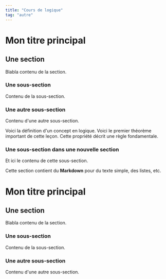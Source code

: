 ```yaml
---
title: "Cours de logique"
tag: "autre"
---
```



<Base>
<Tableofcontents/>

<h1> Mon titre principal </h1>

## Une section
Blabla contenu de la section.

### Une sous-section
Contenu de la sous-section.

### Une autre sous-section
Contenu d'une autre sous-section.


<Item type="definition" titre="Définition 1">
  Voici la définition d'un concept en logique.
</Item>

<Item type="theorem" titre="Théorème 1">
  Voici le premier théorème important de cette leçon.
</Item>

<Item type="propriete" titre="Propriété de la logique">
  Cette propriété décrit une règle fondamentale.
</Item>

### Une sous-section dans une nouvelle section
Et ici le contenu de cette sous-section.


Cette section contient du **Markdown** pour du texte simple, des listes, etc.


<h1> Mon titre principal </h1>

## Une section
Blabla contenu de la section.

### Une sous-section
Contenu de la sous-section.

### Une autre sous-section
Contenu d'une autre sous-section.


</Base>

